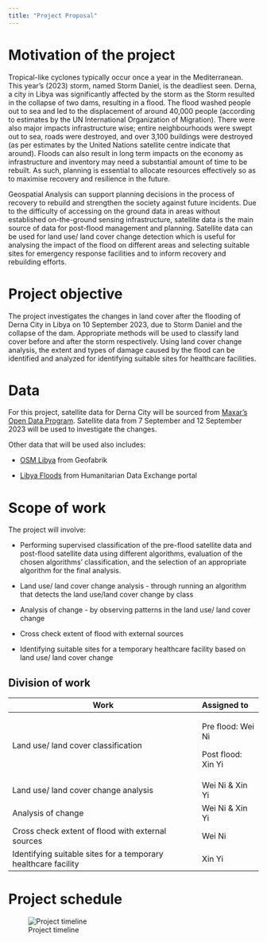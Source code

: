 ```yaml
---
title: "Project Proposal"
---
```


# Motivation of the project

Tropical-like cyclones typically occur once a year in the Mediterranean. This year's (2023) storm, named Storm Daniel, is the deadliest seen. Derna, a city in Libya was significantly affected by the storm as the Storm resulted in the collapse of two dams, resulting in a flood. The flood washed people out to sea and led to the displacement of around 40,000 people (according to estimates by the UN International Organization of Migration). There were also major impacts infrastructure wise; entire neighbourhoods were swept out to sea, roads were destroyed, and over 3,100 buildings were destroyed (as per estimates by the United Nations satellite centre indicate that around). Floods can also result in long term impacts on the economy as infrastructure and inventory may need a substantial amount of time to be rebuilt. As such, planning is essential to allocate resources effectively so as to maximise recovery and resilience in the future. 

Geospatial Analysis can support planning decisions in the process of recovery to rebuild and strengthen the society against future incidents. Due to the difficulty of accessing on the ground data in areas without established on-the-ground sensing infrastructure, satellite data is the main source of data for post-flood management and planning. Satellite data can be used for land use/ land cover change detection which is useful for analysing the impact of the flood on different areas and selecting suitable sites for emergency response facilities and to inform recovery and rebuilding efforts.

# Project objective

The project investigates the changes in land cover after the flooding of Derna City in Libya on 10 September 2023, due to Storm Daniel and the collapse of the dam. Appropriate methods will be used to classify land cover before and after the storm respectively. Using land cover change analysis, the extent and types of damage caused by the flood can be identified and analyzed for identifying suitable sites for healthcare facilities.

# Data

For this project, satellite data for Derna City will be sourced from [Maxar's Open Data Program](https://www.maxar.com/open-data/libya-floods-0923). Satellite data from 7 September and 12 September 2023 will be used to investigate the changes. 

Other data that will be used also includes:

-   [OSM Libya](https://download.geofabrik.de/africa/libya.html) from Geofabrik

-   [Libya Floods](https://data.humdata.org/event/f1c3a777-4079-49fb-9d64-12a72f46f1e3) from Humanitarian Data Exchange portal

# Scope of work

The project will involve:

-   Performing supervised classification of the pre-flood satellite data and post-flood satellite data using different algorithms, evaluation of the chosen algorithms' classification, and the selection of an appropriate algorithm for the final analysis.

-   Land use/ land cover change analysis - through running an algorithm that detects the land use/land cover change by class

-   Analysis of change - by observing patterns in the land use/ land cover change

-   Cross check extent of flood with external sources

-   Identifying suitable sites for a temporary healthcare facility based on land use/ land cover change

## Division of work

+----------------------------------------------------------------+--------------------+
| Work                                                           | Assigned to        |
+================================================================+:===================+
| Land use/ land cover classification                            | Pre flood: Wei Ni  |
|                                                                |                    |
|                                                                | Post flood: Xin Yi |
+----------------------------------------------------------------+--------------------+
| Land use/ land cover change analysis                           | Wei Ni & Xin Yi    |
+----------------------------------------------------------------+--------------------+
| Analysis of change                                             | Wei Ni & Xin Yi    |
+----------------------------------------------------------------+--------------------+
| Cross check extent of flood with external sources              | Wei Ni             |
+----------------------------------------------------------------+--------------------+
| Identifying suitable sites for a temporary healthcare facility | Xin Yi             |
+----------------------------------------------------------------+--------------------+

# Project schedule

![Project timeline](img/project_timeline.png)
